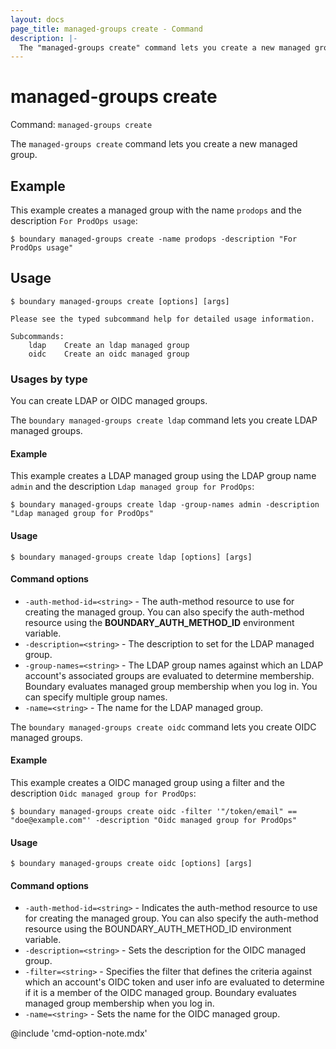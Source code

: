 ```yaml
---
layout: docs
page_title: managed-groups create - Command
description: |-
  The "managed-groups create" command lets you create a new managed group.
---
```


# managed-groups create

Command: `managed-groups create`

The `managed-groups create` command lets you create a new managed group.

## Example

This example creates a managed group with the name `prodops` and the description `For ProdOps usage`:

```shell-session
$ boundary managed-groups create -name prodops -description "For ProdOps usage"
```

## Usage

<CodeBlockConfig hideClipboard>

```shell-session
$ boundary managed-groups create [options] [args]

Please see the typed subcommand help for detailed usage information.

Subcommands:
    ldap    Create an ldap managed group
    oidc    Create an oidc managed group
```

</CodeBlockConfig>

### Usages by type

You can create LDAP or OIDC managed groups.

<Tabs>
<Tab heading="LDAP">

The `boundary managed-groups create ldap` command lets you create LDAP managed groups.

#### Example

This example creates a LDAP managed group using the LDAP group name `admin` and the description `Ldap managed group for ProdOps`:

```shell-session
$ boundary managed-groups create ldap -group-names admin -description "Ldap managed group for ProdOps"
```

#### Usage

<CodeBlockConfig hideClipboard>

```shell-session
$ boundary managed-groups create ldap [options] [args]
```

</CodeBlockConfig>

#### Command options

- `-auth-method-id=<string>` - The auth-method resource to use for creating the managed group.
You can also specify the auth-method resource using the **BOUNDARY_AUTH_METHOD_ID** environment variable.
- `-description=<string>` - The description to set for the LDAP managed group.
- `-group-names=<string>` - The LDAP group names against which an LDAP account's associated groups are evaluated to determine membership.
Boundary evaluates managed group membership when you log in.
You can specify multiple group names.
- `-name=<string>` - The name for the LDAP managed group.

</Tab>
<Tab heading="OIDC">

The `boundary managed-groups create oidc` command lets you create OIDC managed groups.

#### Example

This example creates a OIDC managed group using a filter and the description `Oidc managed group for ProdOps`:

```shell-session
$ boundary managed-groups create oidc -filter '"/token/email" == "doe@example.com"' -description "Oidc managed group for ProdOps"
```

#### Usage

<CodeBlockConfig hideClipboard>

```shell-session
$ boundary managed-groups create oidc [options] [args]
```

</CodeBlockConfig>

#### Command options

- `-auth-method-id=<string>` - Indicates the auth-method resource to use for creating the managed group.
You can also specify the auth-method resource using the BOUNDARY_AUTH_METHOD_ID environment variable.
- `-description=<string>` - Sets the description for the OIDC managed group.
- `-filter=<string>` - Specifies the filter that defines the criteria against which an account's OIDC token and user info are evaluated to determine if it is a member of the OIDC managed group.
Boundary evaluates managed group membership when you log in.
- `-name=<string>` - Sets the name for the OIDC managed group.

</Tab>
</Tabs>

@include 'cmd-option-note.mdx'